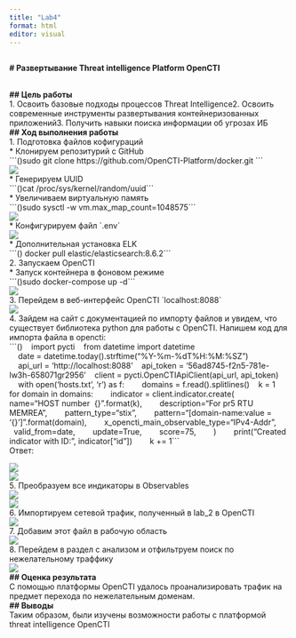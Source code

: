 ```yaml
---
title: "Lab4"
format: html
editor: visual
---
```


## 

**\# Развертывание Threat intelligence Platform OpenCTI**

\
**\## Цель работы**\
1. Освоить базовые подходы процессов Threat Intelligence2. Освоить современные инструменты развертывания контейнеризованных приложений3. Получить навыки поиска информации об угрозах ИБ\
**\## Ход выполнения работы**\
1. Подготовка файлов кофигураций\
\* Клонируем репозитурий с GitHub\
\`\`\`()sudo git clone https://github.com/OpenCTI-Platform/docker.git \`\`\`\
![](img1.png)\
\* Генерируем UUID\
\`\`\`()cat /proc/sys/kernel/random/uuid\`\`\`\
\* Увеличиваем виртуальную память\
\`\`\`()sudo sysctl -w vm.max_map_count=1048575\`\`\`\
![](img3.png)\
\* Конфигурируем файл \`.env\`\
![](img2.png)\
\* Дополнительная установка ELK\
\`\`\`() docker pull elastic/elasticsearch:8.6.2\`\`\`\
2. Запускаем OpenCTI\
\* Запуск контейнера в фоновом режиме\
\`\`\`()sudo docker-compose up -d\`\`\`\
![](img4.png)\
3. Перейдем в веб-интерфейс OpenCTI \`localhost:8088\`\
![](img5.png)\
4. Зайдем на сайт с документацией по импорту файлов и увидем, что существует библиотека python для работы с OpenCTI. Напишем код для импорта файла в opencti:\
\`\`\`()    import pycti    from datetime import datetime\
    date = datetime.today().strftime("%Y-%m-%dT%H:%M:%SZ")\
    api_url = 'http://localhost:8088'    api_token = '56ad8745-f2n5-781e-lw3h-658071gr2956'    client = pycti.OpenCTIApiClient(api_url, api_token)\
    with open('hosts.txt', 'r') as f:        domains = f.read().splitlines()    k = 1    for domain in domains:        indicator = client.indicator.create(        name="HOST number  {}".format(k),        description="For pr5 RTU MEMREA",        pattern_type="stix",        pattern="\[domain-name:value = '{}'\]".format(domain),        x_opencti_main_observable_type="IPv4-Addr",        valid_from=date,        update=True,        score=75,        )        print("Created indicator with ID:", indicator\["id"\])        k += 1\`\`\`\
Ответ:

![](img6.png)\
![](img7.png)\
5. Преобразуем все индикаторы в Observables\
![](img8.png)\
![](img9.png)\
6. Импортируем сетевой трафик, полученный в lab_2 в OpenCTI\
![](img10.png)\
7. Добавим этот файл в рабочую область\
![](img11.png)\
8. Перейдем в раздел с анализом и отфильтруем поиск по нежелательному траффику\
![](img12.png)\
**\## Оценка результата**\
С помощью платформы OpenCTI удалось проанализировать трафик на предмет перехода по нежелательным доменам.\
**\## Выводы**\
Таким образом, были изучены возможности работы с платформой threat intelligence OpenCTI\
